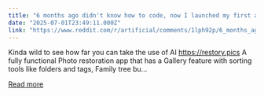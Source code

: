 ```yaml
---
title: "6 months ago didn't know how to code, now I launched my first app that actually has users"
date: "2025-07-01T23:49:11.000Z"
link: "https://www.reddit.com/r/artificial/comments/1lph92p/6_months_ago_didnt_know_how_to_code_now_i/"
---
```


Kinda wild to see how far you can take the use of AI
 https://restory.pics
 A fully functional Photo restoration app that has a Gallery feature with sorting tools like folders and tags, Family tree bu...

[Read more](https://www.reddit.com/r/artificial/comments/1lph92p/6_months_ago_didnt_know_how_to_code_now_i/)
